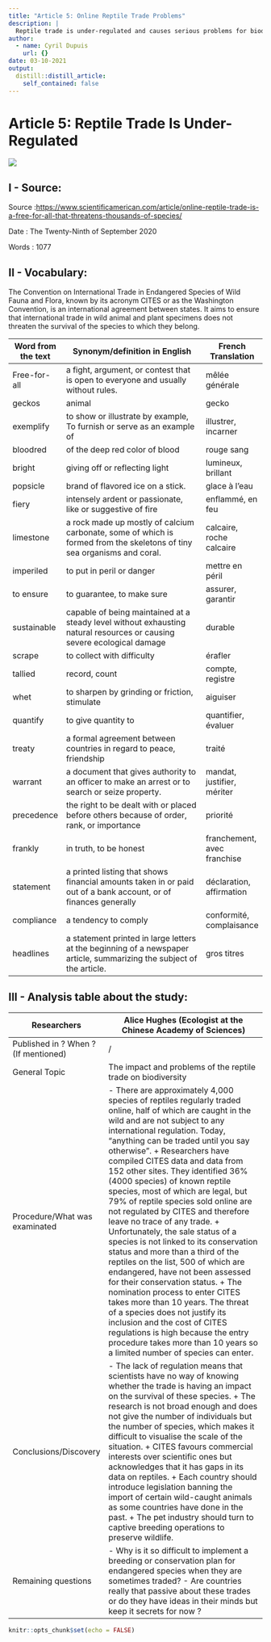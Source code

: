 ```yaml
---
title: "Article 5: Online Reptile Trade Problems"
description: |
  Reptile trade is under-regulated and causes serious problems for biodiversity.
author:
  - name: Cyril Dupuis
    url: {}
date: 03-10-2021
output:
  distill::distill_article:
    self_contained: false
---
```


# Article 5: Reptile Trade Is Under-Regulated

<img src = https://upload.wikimedia.org/wikipedia/commons/thumb/a/ad/Goniurosaurus_yamashinae_femelle.jpg/1920px-Goniurosaurus_yamashinae_femelle.jpg>

## I - Source:

Source :<https://www.scientificamerican.com/article/online-reptile-trade-is-a-free-for-all-that-threatens-thousands-of-species/>

Date : The Twenty-Ninth of September 2020

Words : 1077

## II - Vocabulary:

The Convention on International Trade in Endangered Species of Wild Fauna and Flora, known by its acronym CITES or as the Washington Convention, is an international agreement between states. It aims to ensure that international trade in wild animal and plant specimens does not threaten the survival of the species to which they belong.

| Word from the text 	| Synonym/definition in English                                                                                           	| French Translation          	|
|--------------------	|-------------------------------------------------------------------------------------------------------------------------	|-----------------------------	|
| Free-for-all       	| a fight, argument, or contest that is open to everyone and usually without rules.                                       	| mêlée générale              	|
| geckos             	| animal                                                                                                                  	| gecko                       	|
| exemplify          	| to show or illustrate by example, To furnish or serve as an example of                                                  	| illustrer, incarner         	|
| bloodred           	| of the deep red color of blood                                                                                          	| rouge sang                  	|
| bright             	| giving off or reflecting light                                                                                          	| lumineux, brillant          	|
| popsicle           	| brand of flavored ice on a stick.                                                                                       	| glace à l'eau               	|
| fiery              	| intensely ardent or passionate, like or suggestive of fire                                                              	| enflammé, en feu            	|
| limestone          	| a rock made up mostly of calcium carbonate, some of which is formed from the skeletons of tiny sea organisms and coral. 	| calcaire, roche calcaire    	|
| imperiled          	| to put in peril or danger                                                                                               	| mettre en péril             	|
| to ensure          	| to guarantee, to make sure                                                                                              	| assurer, garantir           	|
| sustainable        	| capable of being maintained at a steady level without exhausting natural resources or causing severe ecological damage  	| durable                     	|
| scrape             	| to collect with difficulty                                                                                              	| érafler                     	|
| tallied            	| record, count                                                                                                           	| compte, registre            	|
| whet               	| to sharpen by grinding or friction, stimulate                                                                           	| aiguiser                    	|
| quantify           	| to give quantity to                                                                                                     	| quantifier, évaluer         	|
| treaty             	| a formal agreement between countries in regard to peace, friendship                                                     	| traité                      	|
| warrant            	| a document that gives authority to an officer to make an arrest or to search or seize property.                         	| mandat, justifier, mériter  	|
| precedence         	| the right to be dealt with or placed before others because of order, rank, or importance                                	| priorité                    	|
| frankly            	| in truth, to be honest                                                                                                  	| franchement, avec franchise 	|
| statement          	| a printed listing that shows financial amounts taken in or paid out of a bank account, or of finances generally         	| déclaration, affirmation    	|
| compliance         	| a tendency to comply                                                                                                    	| conformité, complaisance    	|
| headlines          	| a statement printed in large letters at the beginning of a newspaper article, summarizing the subject of the article.   	| gros titres                 	|

## III - Analysis table about the study:

| Researchers                          	| Alice Hughes (Ecologist at the Chinese Academy of Sciences)                                                                                                                                                                                                                                                                                                                                                                                                                                                                                                                                                                                                                                                                                                                                                                                                                                                                                                                                             	|
|--------------------------------------	|---------------------------------------------------------------------------------------------------------------------------------------------------------------------------------------------------------------------------------------------------------------------------------------------------------------------------------------------------------------------------------------------------------------------------------------------------------------------------------------------------------------------------------------------------------------------------------------------------------------------------------------------------------------------------------------------------------------------------------------------------------------------------------------------------------------------------------------------------------------------------------------------------------------------------------------------------------------------------------------------------------	|
| Published in ? When ? (If mentioned) 	| /                                                                                                                                                                                                                                                                                                                                                                                                                                                                                                                                                                                                                                                                                                                                                                                                                                                                                                                                                                                                       	|
| General Topic                        	| The impact and problems of the reptile trade on biodiversity                                                                                                                                                                                                                                                                                                                                                                                                                                                                                                                                                                                                                                                                                                                                                                                                                                                                                                                                            	|
| Procedure/What was examinated        	| - There are approximately 4,000 species of reptiles regularly traded online, half of which are caught in the wild and are not subject to any international regulation. Today, "anything can be traded until you say otherwise". + Researchers have compiled CITES data and data from 152 other sites. They identified 36% (4000 species) of known reptile species, most of which are legal, but 79% of reptile species sold online are not regulated by CITES and therefore leave no trace of any trade. + Unfortunately, the sale status of a species is not linked to its conservation status and more than a third of the reptiles on the list, 500 of which are endangered, have not been assessed for their conservation status. + The nomination process to enter CITES takes more than 10 years. The threat of a species does not justify its inclusion and the cost of CITES regulations is high because the entry procedure takes more than 10 years so a limited number of species can enter. 	|
| Conclusions/Discovery                	| - The lack of regulation means that scientists have no way of knowing whether the trade is having an impact on the survival of these species. + The research is not broad enough and does not give the number of individuals but the number of species, which makes it difficult to visualise the scale of the situation. + CITES favours commercial interests over scientific ones but acknowledges that it has gaps in its data on reptiles. + Each country should introduce legislation banning the import of certain wild-caught animals as some countries have done in the past. + The pet industry should turn to captive breeding operations to preserve wildlife.                                                                                                                                                                                                                                                                                                                               	|
| Remaining questions                  	| - Why is it so difficult to implement a breeding or conservation plan for endangered species when they are sometimes traded? - Are countries really that passive about these trades or do they have ideas in their minds but keep it secrets for now ?                                                                                                                                                                                                                                                                                                                                                                                                                                                                                                                                                                                                                                                                                                                                                  	|
















```r
knitr::opts_chunk$set(echo = FALSE)
```



